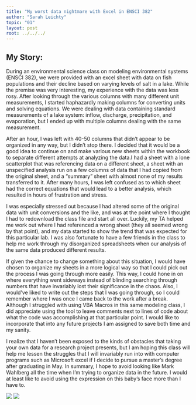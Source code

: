 ```yaml
---
title: "My worst data nightmare with Excel in ENSCI 382"
author: "Sarah Leichty"
topic: "01"
layout: post
root: ../../../
---
```


## My Story:

During an environmental science class on modeling environmental systems (ENSCI 382), we were provided with an excel sheet with data on fish populations and their decline based on varying levels of salt in a lake. While the premise was very interesting, my experience with the data was less rosy. After looking through the various columns with many different unit measurements, I started haphazardly making columns for converting units and solving equations. We were dealing with data containing standard measurements of a lake system: inflow, discharge, precipitation, and evaporation, but I ended up with multiple columns dealing with the same measurement. 

After an hour, I was left with 40-50 columns that didn't appear to be organized in any way, but I didn't stop there. I decided that it would be a good idea to continue on and make various new sheets within the workbook to separate different attempts at analyzing the data.I had a sheet with a lone scatterplot that was referencing data on a different sheet, a sheet with an unspecified analysis run on a few columns of data that I had copied from the original sheet, and a "summary" sheet with almost none of my results transferred to it. After many hours, I was left confused as to which sheet had the correct equations that would lead to a better analysis, which resulted in hours of frustration and stress. 

I was especially stressed out because I had altered some of the original data with unit conversions and the like, and was at the point where I thought I had to redownload the class file and start all over. Luckily, my TA helped me work out where I had referenced a wrong sheet (they all seemed wrong by that point), and my data started to show the trend that was expected for this particular lab. I was also fortunate to have a few friends in the class to help me work through my disorganized spreadsheets when our analysis of the same data produced different results. 

If given the chance to change something about this situation, I would have chosen to organize my sheets in a more logical way so that I could pick out the process I was going through more easily. This way, I could hone in on where everything went sideways instead of blinding searching through numbers that have invariably lost their significance in the chaos. Also, I would've liked to write out the steps that I was going through, so I could remember where I was once I came back to the work after a break. Although I struggled with using VBA Macros in this same modeling class, I did appreciate using the tool to leave comments next to lines of code about what the code was accomplishing at that particular point. I would like to incorporate that into any future projects I am assigned to save both time and my sanity. 

I realize that I haven't been exposed to the kinds of obstacles that taking your own data for a research project presents, but I am hoping this class will help me lessen the struggles that I will invariably run into with computer programs such as Microsoft excel if I decide to pursue a master's degree after graduating in May. In summary, I hope to avoid looking like Mark Wahlberg all the time when I'm trying to organize data in the future. I would at least like to avoid using the expression on this baby's face more than I have to. 


![](images/confused_face.gif)
![](images/confused_baby.gif)


